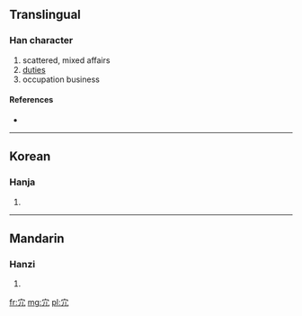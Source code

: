{{also|冗}}
==Translingual==

===Han character===
{{Han char|rn=40|rad=宀|as=02|sn=5|four=|canj=十竹弓 (JHN), 十竹山 (JHU)}}

# scattered, mixed affairs
# [[duties]]
# occupation business

====References====
* {{Han ref|kx=0281.130|dkj=07056|dj=0551.130|hdz=20911.020|uh=5B82|ud=23426}}

----

==Korean==

===Hanja===
{{ko-hanja|hangeul=용|rv=yong|mr=yong}}

# {{defn|Korean|sort=宀02}}

----

==Mandarin==

===Hanzi===
{{cmn-hanzi|pin=[[rǒng]] ([[rong3]]), [[t]] (tai), [[tuō]] ([[tuo1]])|wg=jung<sup>3</sup>, t'a<sup>i</sup>, t'o<sup>1</sup>}}

# {{defn|Mandarin|sort=宀02}}

[[fr:宂]]
[[mg:宂]]
[[pl:宂]]
